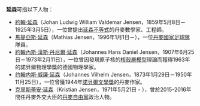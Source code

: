 '''延森'''可指以下人物：
*[[約翰·延森|約翰·延森]]（Johan Ludwig William Valdemar Jensen，1859年5月8日－1925年3月5日），一位曾提出[[延森不等式|延森不等式]]的丹麥數學家、工程師。
*[[馬提亞斯·延森|馬提亞斯·延森]]（Mathias Jensen，1996年1月1日－），一位[[丹麥國家足球隊|丹麥國家足球隊]]隊員。
*[[約翰內斯·延森|約翰內斯·漢斯·丹尼爾·延森]]（Johannes Hans Daniel Jensen，1907年6月25日－1973年2月11日），一位曾因發現原子核的[[核殼層模型|核殼層模型]]理論而獲得1963年的諾貝爾物理學獎的德國物理學家。
*[[约翰内斯·威廉·延森|约翰内斯·威廉·延森]]（Johannes Vilhelm Jensen，1873年1月29日－1950年11月25日），一位曾獲1944年[[诺贝尔文学奖|諾貝爾文學獎]]的丹麥作家。
*[[克里斯蒂安·延森|克里斯蒂安·延森]]（Kristian Jensen，1971年5月21日 - ），曾於2015-2016年間任丹麥外交大臣的[[丹麥自由黨|丹麥自由黨]]政治人物。

{{disambig|CAT=二字人名译名消歧义}}